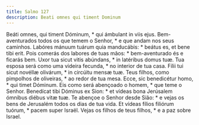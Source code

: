 ```yaml
---
title: Salmo 127
description: Beati omnes qui timent Dominum
---
```


<div class="side-by-side not-content">
  <span>Beáti omnes, qui timent Dóminum, * qui ámbulant in viis ejus.</span>
  <span>
    Bem-aventurados todos os que temem o Senhor, * e que andam nos seus
    caminhos.
  </span>
  <span>
    Labóres mánuum tuárum quia manducábis: * beátus es, et bene tibi erit.
  </span>
  <span>
    Pois comerás dos labores de tuas mãos: * bem-aventurado és e ficarás bem.
  </span>
  <span>Uxor tua sicut vitis abúndans, * in latéribus domus tuæ.</span>
  <span>
    Tua esposa será como uma videira fecunda, * no interior de tua casa.
  </span>
  <span>Fílii tui sicut novéllæ olivárum, * in circúitu mensæ tuæ.</span>
  <span>Teus filhos, como pimpolhos de oliveiras, * ao redor de tua mesa.</span>
  <span>Ecce, sic benedicétur homo, * qui timet Dóminum.</span>
  <span>Eis como será abençoado o homem, * que teme o Senhor.</span>
  <span>
    Benedícat tibi Dóminus ex Sion: * et vídeas bona Jerúsalem ómnibus diébus
    vitæ tuæ.
  </span>
  <span>
    Te abençoe o Senhor desde Sião: * e vejas os bens de Jerusalém todos os dias
    de tua vida.
  </span>
  <span>Et vídeas fílios filiórum tuórum, * pacem super Israël.</span>
  <span>Vejas os filhos de teus filhos, * e a paz sobre Israel.</span>
</div>
